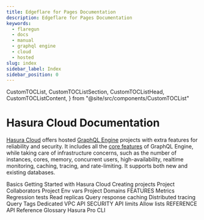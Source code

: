 ```yaml
---
title: Edgeflare for Pages Documentation
description: Edgeflare for Pages Documentation
keywords:
  - flaregun
  - docs
  - manual
  - graphql engine
  - cloud
  - hosted
slug: index
sidebar_label: Index
sidebar_position: 0
---
```


  CustomTOCList,
  CustomTOCListSection,
  CustomTOCListHead,
  CustomTOCListContent,
} from "@site/src/components/CustomTOCList"

# Hasura Cloud Documentation

[Hasura Cloud](https://cloud.hasura.io/signup/?pg=docs&plcmt=body&cta=hasura-cloud&tech=default) offers hosted [GraphQL Engine](https://github.com/hasura/graphql-engine) projects with extra features for reliability and security. It includes all the [core features](/graphql/core/index.mdx) of GraphQL Engine, while taking care of infrastructure concerns, such as the number of instances, cores, memory, concurrent users, high-availability, realtime monitoring, caching, tracing, and rate-limiting. It supports both new and existing databases.

<CustomTOCList>
  <CustomTOCListSection>
    <CustomTOCListHead>Basics</CustomTOCListHead>
    <CustomTOCListContent>
      <VersionedLink to="/graphql/cloud/getting-started/index">
        Getting Started with Hasura Cloud
      </VersionedLink>
      <VersionedLink to="/graphql/cloud/projects/create">
        Creating projects
      </VersionedLink>
      <VersionedLink to="/graphql/cloud/projects/collaborators">
        Project Collaborators
      </VersionedLink>
      <VersionedLink to="/graphql/cloud/projects/env-vars">
        Project Env vars
      </VersionedLink>
      <VersionedLink to="/graphql/cloud/projects/domains">
        Project Domains
      </VersionedLink>
    </CustomTOCListContent>
  </CustomTOCListSection>
  <CustomTOCListSection>
    <CustomTOCListHead>FEATURES</CustomTOCListHead>
    <CustomTOCListContent>
      <VersionedLink to="/graphql/cloud/metrics/index">Metrics</VersionedLink>
      <VersionedLink to="/graphql/cloud/regression-tests">
        Regression tests
      </VersionedLink>
      <VersionedLink to="/graphql/cloud/read-replicas">
        Read replicas
      </VersionedLink>
      <VersionedLink to="/graphql/cloud/response-caching">
        Query response caching
      </VersionedLink>
      <VersionedLink to="/graphql/cloud/tracing">
        Distributed tracing
      </VersionedLink>
      <VersionedLink to="/graphql/cloud/query-tags">Query Tags</VersionedLink>
      <VersionedLink to="/graphql/cloud/dedicated-vpc">
        Dedicated VPC
      </VersionedLink>
    </CustomTOCListContent>
  </CustomTOCListSection>
  <CustomTOCListSection>
    <CustomTOCListHead>API SECURITY</CustomTOCListHead>
    <CustomTOCListContent>
      <VersionedLink to="/graphql/cloud/security/api-limits">
        API limits
      </VersionedLink>
      <VersionedLink to="/graphql/cloud/security/allow-lists">
        Allow lists
      </VersionedLink>
    </CustomTOCListContent>
  </CustomTOCListSection>
  <CustomTOCListSection>
    <CustomTOCListHead>REFERENCE</CustomTOCListHead>
    <CustomTOCListContent>
      <VersionedLink to="/graphql/cloud/api-reference">
        API Reference
      </VersionedLink>
      <VersionedLink to="/graphql/cloud/glossary">Glossary</VersionedLink>
      <VersionedLink to="/graphql/cloud/hasurapro-cli/index">
        Hasura Pro CLI
      </VersionedLink>
    </CustomTOCListContent>
  </CustomTOCListSection>
</CustomTOCList>
